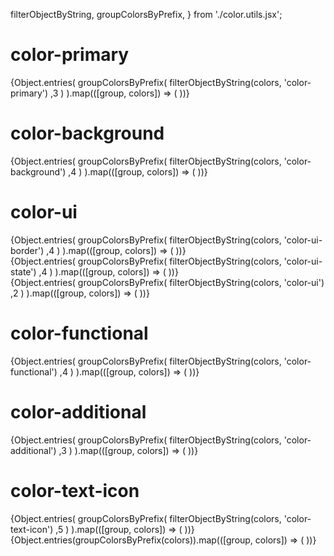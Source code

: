   filterObjectByString,
  groupColorsByPrefix,
} from './color.utils.jsx';

<Meta title="Example/Colors" />

<ColorPalette>


<h1>color-primary</h1>
<div>
  {Object.entries(
    groupColorsByPrefix(
      filterObjectByString(colors, 'color-primary')
      ,3
      )
    ).map(([group, colors]) => (
    <ColorItem
      key={group}
      title={group.replace('dt-color-', '').replace(/-/g, ' ').toUpperCase()}
      subtitle="Coral" // Puedes cambiar esto según sea necesario
      colors={colors}
    />
  ))}
</div>

<h1>color-background</h1>
<div>
  {Object.entries(
    groupColorsByPrefix(
      filterObjectByString(colors, 'color-background')
      ,4
      )
    ).map(([group, colors]) => (
    <ColorItem
      key={group}
      title={group.replace('dt-color-', '').replace(/-/g, ' ').toUpperCase()}
      subtitle="Coral" // Puedes cambiar esto según sea necesario
      colors={colors}
    />
  ))}
</div>


<h1>color-ui</h1>
<div>
  {Object.entries(
    groupColorsByPrefix(
      filterObjectByString(colors, 'color-ui-border')
      ,4
      )
    ).map(([group, colors]) => (
    <ColorItem
      key={group}
      title={group.replace('dt-color-', '').replace(/-/g, ' ').toUpperCase()}
      subtitle="Coral" // Puedes cambiar esto según sea necesario
      colors={colors}
    />
  ))}
</div>
<div>
  {Object.entries(
    groupColorsByPrefix(
      filterObjectByString(colors, 'color-ui-state')
      ,4
      )
    ).map(([group, colors]) => (
    <ColorItem
      key={group}
      title={group.replace('dt-color-', '').replace(/-/g, ' ').toUpperCase()}
      subtitle="Coral" // Puedes cambiar esto según sea necesario
      colors={colors}
    />
  ))}
</div>
<div>
  {Object.entries(
    groupColorsByPrefix(
      filterObjectByString(colors, 'color-ui')
      ,2
      )
    ).map(([group, colors]) => (
    <ColorItem
      key={group}
      title={group.replace('dt-color-', '').replace(/-/g, ' ').toUpperCase()}
      subtitle="Coral" // Puedes cambiar esto según sea necesario
      colors={colors}
    />
  ))}
</div>



<h1>color-functional</h1>
<div>
  {Object.entries(
    groupColorsByPrefix(
      filterObjectByString(colors, 'color-functional')
      ,4
      )
    ).map(([group, colors]) => (
    <ColorItem
      key={group}
      title={group.replace('dt-color-', '').replace(/-/g, ' ').toUpperCase()}
      subtitle="Coral" // Puedes cambiar esto según sea necesario
      colors={colors}
    />
  ))}
</div>

<h1>color-additional</h1>
<div>
  {Object.entries(
    groupColorsByPrefix(
      filterObjectByString(colors, 'color-additional')
      ,3
      )
    ).map(([group, colors]) => (
    <ColorItem
      key={group}
      title={group.replace('dt-color-', '').replace(/-/g, ' ').toUpperCase()}
      subtitle="Coral" // Puedes cambiar esto según sea necesario
      colors={colors}
    />
  ))}
</div>

<h1>color-text-icon</h1>
<div>
  {Object.entries(
    groupColorsByPrefix(
      filterObjectByString(colors, 'color-text-icon')
      ,5
      )
    ).map(([group, colors]) => (
    <ColorItem
      key={group}
      title={group.replace('dt-color-', '').replace(/-/g, ' ').toUpperCase()}
      subtitle="Coral" // Puedes cambiar esto según sea necesario
      colors={colors}
    />
  ))}
</div>


<div>
  {Object.entries(groupColorsByPrefix(colors)).map(([group, colors]) => (
    <ColorItem
      key={group}
      title={group.replace('dt-color-', '').replace(/-/g, ' ').toUpperCase()}
      subtitle="Coral" // Puedes cambiar esto según sea necesario
      colors={colors}
    />
  ))}
</div>



</ColorPalette>
